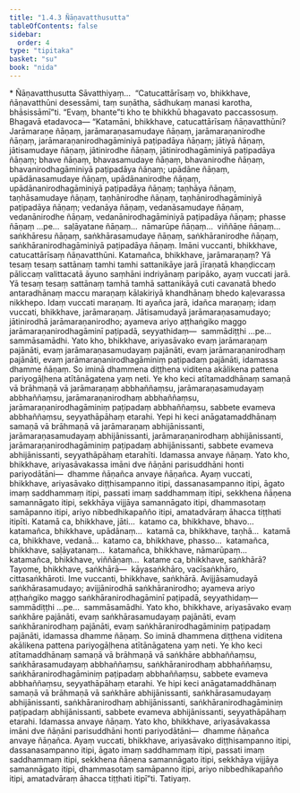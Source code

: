 ```yaml
---
title: "1.4.3 Ñāṇavatthusutta"
tableOfContents: false
sidebar:
  order: 4
type: "tipitaka"
basket: "su"
book: "nida"
---
```



<DynamicBreadcrumb />

<Paragraph type="center" book="nida">
* Ñāṇavatthusutta
</Paragraph>

<Division number="33" book="nida">

<Paragraph number="241" book="nida">
Sāvatthiyaṃ…  “Catucattārīsaṃ vo, bhikkhave, ñāṇavatthūni desessāmi, taṃ suṇātha, sādhukaṃ manasi karotha, bhāsissāmī”ti. “Evaṃ, bhante”ti kho te bhikkhū bhagavato paccassosuṃ. Bhagavā etadavoca—
</Paragraph>

<Paragraph number="242" book="nida">
“Katamāni, bhikkhave, catucattārīsaṃ ñāṇavatthūni? Jarāmaraṇe ñāṇaṃ, jarāmaraṇasamudaye ñāṇaṃ, jarāmaraṇanirodhe ñāṇaṃ, jarāmaraṇanirodhagāminiyā paṭipadāya ñāṇaṃ; jātiyā ñāṇaṃ, jātisamudaye ñāṇaṃ, jātinirodhe ñāṇaṃ, jātinirodhagāminiyā paṭipadāya ñāṇaṃ; bhave ñāṇaṃ, bhavasamudaye ñāṇaṃ, bhavanirodhe ñāṇaṃ, bhavanirodhagāminiyā paṭipadāya ñāṇaṃ; upādāne ñāṇaṃ, upādānasamudaye ñāṇaṃ, upādānanirodhe ñāṇaṃ, upādānanirodhagāminiyā paṭipadāya ñāṇaṃ; taṇhāya ñāṇaṃ, taṇhāsamudaye ñāṇaṃ, taṇhānirodhe ñāṇaṃ, taṇhānirodhagāminiyā paṭipadāya ñāṇaṃ; vedanāya ñāṇaṃ, vedanāsamudaye ñāṇaṃ, vedanānirodhe ñāṇaṃ, vedanānirodhagāminiyā paṭipadāya ñāṇaṃ; phasse ñāṇaṃ …pe…  saḷāyatane ñāṇaṃ…  nāmarūpe ñāṇaṃ…  viññāṇe ñāṇaṃ…  saṅkhāresu ñāṇaṃ, saṅkhārasamudaye ñāṇaṃ, saṅkhāranirodhe ñāṇaṃ, saṅkhāranirodhagāminiyā paṭipadāya ñāṇaṃ. Imāni vuccanti, bhikkhave, catucattārīsaṃ ñāṇavatthūni.
</Paragraph>

<Paragraph number="243" book="nida">
Katamañca, bhikkhave, jarāmaraṇaṃ? Yā tesaṃ tesaṃ sattānaṃ tamhi tamhi sattanikāye jarā jīraṇatā khaṇḍiccaṃ pāliccaṃ valittacatā āyuno saṃhāni indriyānaṃ paripāko, ayaṃ vuccati jarā. Yā tesaṃ tesaṃ sattānaṃ tamhā tamhā sattanikāyā cuti cavanatā bhedo antaradhānaṃ maccu maraṇaṃ kālakiriyā khandhānaṃ bhedo kaḷevarassa nikkhepo. Idaṃ vuccati maraṇaṃ. Iti ayañca jarā, idañca maraṇaṃ; idaṃ vuccati, bhikkhave, jarāmaraṇaṃ.
</Paragraph>

<Paragraph number="244" book="nida">
Jātisamudayā jarāmaraṇasamudayo; jātinirodhā jarāmaraṇanirodho; ayameva ariyo aṭṭhaṅgiko maggo jarāmaraṇanirodhagāminī paṭipadā, seyyathidaṃ—  sammādiṭṭhi …pe…  sammāsamādhi.
</Paragraph>

<Paragraph number="245" book="nida">
Yato kho, bhikkhave, ariyasāvako evaṃ jarāmaraṇaṃ pajānāti, evaṃ jarāmaraṇasamudayaṃ pajānāti, evaṃ jarāmaraṇanirodhaṃ pajānāti, evaṃ jarāmaraṇanirodhagāminiṃ paṭipadaṃ pajānāti, idamassa dhamme ñāṇaṃ. So iminā dhammena diṭṭhena viditena akālikena pattena pariyogāḷhena atītānāgatena yaṃ neti.
</Paragraph>

<Paragraph number="246" book="nida">
Ye kho keci atītamaddhānaṃ samaṇā vā brāhmaṇā vā jarāmaraṇaṃ abbhaññaṃsu, jarāmaraṇasamudayaṃ abbhaññaṃsu, jarāmaraṇanirodhaṃ abbhaññaṃsu, jarāmaraṇanirodhagāminiṃ paṭipadaṃ abbhaññaṃsu, sabbete evameva abbhaññaṃsu, seyyathāpāhaṃ etarahi.
</Paragraph>

<Paragraph number="247" book="nida">
Yepi hi keci anāgatamaddhānaṃ samaṇā vā brāhmaṇā vā jarāmaraṇaṃ abhijānissanti, jarāmaraṇasamudayaṃ abhijānissanti, jarāmaraṇanirodhaṃ abhijānissanti, jarāmaraṇanirodhagāminiṃ paṭipadaṃ abhijānissanti, sabbete evameva abhijānissanti, seyyathāpāhaṃ etarahīti. Idamassa anvaye ñāṇaṃ.
</Paragraph>

<Paragraph number="248" book="nida">
Yato kho, bhikkhave, ariyasāvakassa imāni dve ñāṇāni parisuddhāni honti pariyodātāni—  dhamme ñāṇañca anvaye ñāṇañca. Ayaṃ vuccati, bhikkhave, ariyasāvako diṭṭhisampanno itipi, dassanasampanno itipi, āgato imaṃ saddhammaṃ itipi, passati imaṃ saddhammaṃ itipi, sekkhena ñāṇena samannāgato itipi, sekkhāya vijjāya samannāgato itipi, dhammasotaṃ samāpanno itipi, ariyo nibbedhikapañño itipi, amatadvāraṃ āhacca tiṭṭhati itipīti.
</Paragraph>

<Paragraph number="249" book="nida">
Katamā ca, bhikkhave, jāti…  katamo ca, bhikkhave, bhavo…  katamañca, bhikkhave, upādānaṃ…  katamā ca, bhikkhave, taṇhā…  katamā ca, bhikkhave, vedanā…  katamo ca, bhikkhave, phasso…  katamañca, bhikkhave, saḷāyatanaṃ…  katamañca, bhikkhave, nāmarūpaṃ…  katamañca, bhikkhave, viññāṇaṃ…  katame ca, bhikkhave, saṅkhārā? Tayome, bhikkhave, saṅkhārā—  kāyasaṅkhāro, vacīsaṅkhāro, cittasaṅkhāroti. Ime vuccanti, bhikkhave, saṅkhārā.
</Paragraph>

<Paragraph number="250" book="nida">
Avijjāsamudayā saṅkhārasamudayo; avijjānirodhā saṅkhāranirodho; ayameva ariyo aṭṭhaṅgiko maggo saṅkhāranirodhagāminī paṭipadā, seyyathidaṃ—  sammādiṭṭhi …pe…  sammāsamādhi.
</Paragraph>

<Paragraph number="251" book="nida">
Yato kho, bhikkhave, ariyasāvako evaṃ saṅkhāre pajānāti, evaṃ saṅkhārasamudayaṃ pajānāti, evaṃ saṅkhāranirodhaṃ pajānāti, evaṃ saṅkhāranirodhagāminiṃ paṭipadaṃ pajānāti, idamassa dhamme ñāṇaṃ. So iminā dhammena diṭṭhena viditena akālikena pattena pariyogāḷhena atītānāgatena yaṃ neti.
</Paragraph>

<Paragraph number="252" book="nida">
Ye kho keci atītamaddhānaṃ samaṇā vā brāhmaṇā vā saṅkhāre abbhaññaṃsu, saṅkhārasamudayaṃ abbhaññaṃsu, saṅkhāranirodhaṃ abbhaññaṃsu, saṅkhāranirodhagāminiṃ paṭipadaṃ abbhaññaṃsu, sabbete evameva abbhaññaṃsu, seyyathāpāhaṃ etarahi.
</Paragraph>

<Paragraph number="253" book="nida">
Ye hipi keci anāgatamaddhānaṃ samaṇā vā brāhmaṇā vā saṅkhāre abhijānissanti, saṅkhārasamudayaṃ abhijānissanti, saṅkhāranirodhaṃ abhijānissanti, saṅkhāranirodhagāminiṃ paṭipadaṃ abhijānissanti, sabbete evameva abhijānissanti, seyyathāpāhaṃ etarahi. Idamassa anvaye ñāṇaṃ.
</Paragraph>

<Paragraph number="254" book="nida">
Yato kho, bhikkhave, ariyasāvakassa imāni dve ñāṇāni parisuddhāni honti pariyodātāni—  dhamme ñāṇañca anvaye ñāṇañca. Ayaṃ vuccati, bhikkhave, ariyasāvako diṭṭhisampanno itipi, dassanasampanno itipi, āgato imaṃ saddhammaṃ itipi, passati imaṃ saddhammaṃ itipi, sekkhena ñāṇena samannāgato itipi, sekkhāya vijjāya samannāgato itipi, dhammasotaṃ samāpanno itipi, ariyo nibbedhikapañño itipi, amatadvāraṃ āhacca tiṭṭhati itipī”ti.

</Paragraph>
</Division>

<Paragraph number="255" type="center" book="nida">
Tatiyaṃ.
</Paragraph>